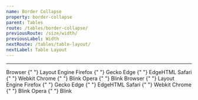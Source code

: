 ```yaml
---
name: Border Collapse
property: border-collapse
parent: Tables
route: /tables/border-collapse/
previousRoute: /size/width/
previousLabel: Width
nextRoute: /tables/table-layout/
nextLabel: Table Layout
---
```


<UtilityInfo pattern="border-{separate|collapse}" />

---

<Grid minWidth="300px">
  <InfoBox caption="Separate" pattern="border-separate" isDefault>
    <Box is="table" className="border-separate">
      <tbody>
        <tr>
          <Box is="th" className="border border-4 border-gray-500 px-6 py-2">
            Browser
          </Box>{" "}
          <Box is="th" className="border border-4 border-gray-500 px-6 py-2">
            Layout Engine
          </Box>
        </tr>
        <tr>
          <Box is="td" className="border border-4 border-orange-500 px-6 py-2">
            Firefox
          </Box>{" "}
          <Box
            is="td"
            className="border border-4 border-orange-700 border-dotted px-6 py-2"
          >
            Gecko
          </Box>
        </tr>
        <tr>
          <Box is="td" className="border border-4 border-indigo-600 px-6 py-2">
            Edge
          </Box>{" "}
          <Box is="td" className="border border-4 border-indigo-300 px-6 py-2">
            EdgeHTML
          </Box>
        </tr>
        <tr>
          <Box is="td" className="border border-4 border-teal-400 px-6 py-2">
            Safari
          </Box>{" "}
          <Box
            is="td"
            className="border border-4 border-teal-700 border-dashed px-6 py-2"
          >
            Webkit
          </Box>
        </tr>
        <tr>
          <Box is="td" className="border border-4 border-green-400 px-6 py-2">
            Chrome
          </Box>{" "}
          <Box
            is="td"
            className="border border-4 border-green-500 border-dotted px-6 py-2"
          >
            Blink
          </Box>
        </tr>
        <tr>
          <Box is="td" className="border border-4 border-red-400 px-6 py-2">
            Opera
          </Box>{" "}
          <Box is="td" className="border border-4 border-red-dashed px-6 py-2">
            Blink
          </Box>
        </tr>
      </tbody>
    </Box>
  </InfoBox>
  <InfoBox caption="Collapse" pattern="border-collapse">
    <Box is="table" className="border-collapse">
      <tbody>
        <tr>
          <Box is="th" className="border border-4 border-gray-500 px-6 py-2">
            Browser
          </Box>{" "}
          <Box is="th" className="border border-4 border-gray-500 px-6 py-2">
            Layout Engine
          </Box>
        </tr>
        <tr>
          <Box is="td" className="border border-4 border-orange-500 px-6 py-2">
            Firefox
          </Box>{" "}
          <Box
            is="td"
            className="border border-4 border-orange-700 border-dotted px-6 py-2"
          >
            Gecko
          </Box>
        </tr>
        <tr>
          <Box is="td" className="border border-4 border-indigo-600 px-6 py-2">
            Edge
          </Box>{" "}
          <Box is="td" className="border border-4 border-indigo-300 px-6 py-2">
            EdgeHTML
          </Box>
        </tr>
        <tr>
          <Box is="td" className="border border-4 border-teal-400 px-6 py-2">
            Safari
          </Box>{" "}
          <Box
            is="td"
            className="border border-4 border-teal-700 border-dashed px-6 py-2"
          >
            Webkit
          </Box>
        </tr>
        <tr>
          <Box is="td" className="border border-4 border-green-400 px-6 py-2">
            Chrome
          </Box>{" "}
          <Box
            is="td"
            className="border border-4 border-green-500 border-dotted px-6 py-2"
          >
            Blink
          </Box>
        </tr>
        <tr>
          <Box is="td" className="border border-4 border-red-400 px-6 py-2">
            Opera
          </Box>{" "}
          <Box is="td" className="border border-4 border-red-dashed px-6 py-2">
            Blink
          </Box>
        </tr>
      </tbody>
    </Box>
  </InfoBox>
</Grid>
